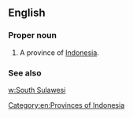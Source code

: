 ==English==

===Proper noun===
{{en-proper noun}}

# A province of [[Indonesia]].

===See also===
[[w:South Sulawesi]]

[[Category:en:Provinces of Indonesia]]